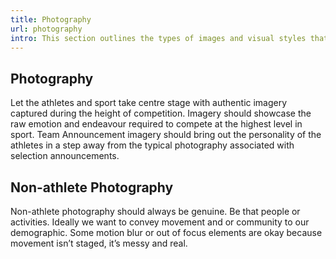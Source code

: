 ```yaml
---
title: Photography
url: photography
intro: This section outlines the types of images and visual styles that represent your brand and convey its message, from photography to illustrations, to ensure that your brand's visuals are consistent and effective.
---
```


## Photography

Let the athletes and sport take centre stage with authentic imagery captured during the height of competition. Imagery should showcase the raw emotion and endeavour required to compete at the highest level in sport.
Team Announcement imagery should bring out the personality of the athletes in a step away from the typical photography associated with selection announcements.

<div class="frame">
    <Imag src={img3} alt="Examples of photograpy style." aspectRatio="247:100" format="png" width={1200}/>
</div>

## Non-athlete Photography

Non-athlete photography should always be genuine. Be that people or activities. Ideally we want to convey movement and or community to our demographic. Some motion blur or out of focus elements are okay because movement isn’t staged, it’s messy and real. 

<div class="frame">
    <Imag src={img1} alt="Examples of photograpy style." aspectRatio="247:100" format="jpg" width={1200}/>
</div>